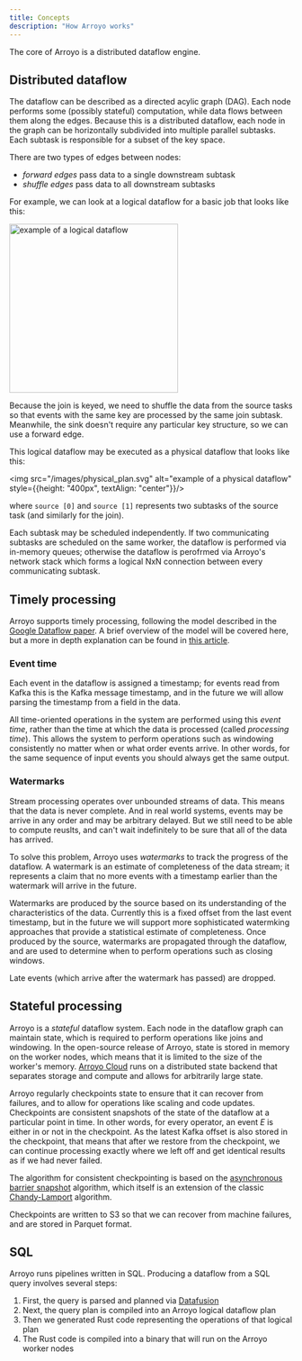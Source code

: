 ```yaml
---
title: Concepts
description: "How Arroyo works"
---
```


The core of Arroyo is a distributed dataflow engine.

## Distributed dataflow

The dataflow can be described as a directed acylic graph (DAG). Each node performs some (possibly stateful) computation,
while data flows between them along the edges. Because this is a distributed dataflow, each node in the graph can be
horizontally subdivided into multiple parallel subtasks. Each subtask is responsible for a subset of the key space.

There are two types of edges between nodes:

* _forward edges_ pass data to a single downstream subtask
* _shuffle edges_ pass data to all downstream subtasks

For example, we can look at a logical dataflow for a basic job that looks like this:

<img src="/images/dataflow.svg" alt="example of a logical dataflow" height="300"/>

Because the join is keyed, we need to shuffle the data from the source tasks so that events with the same key are
processed by the same join subtask. Meanwhile, the sink doesn't require any particular key structure, so we can use a
forward edge.

This logical dataflow may be executed as a physical dataflow that looks like this:

<img src="/images/physical_plan.svg" alt="example of a physical dataflow" style={{height: "400px", textAlign: "center"}}/>

where `source [0]` and `source [1]` represents two subtasks of the source task (and similarly for the join).

Each subtask may be scheduled independently. If two communicating subtasks are scheduled on the same worker, the
dataflow is performed via in-memory queues; otherwise the dataflow is perofrmed via Arroyo's network stack which forms
a logical NxN connection between every communicating subtask.

## Timely processing

Arroyo supports timely processing, following the model described in the
[Google Dataflow paper](https://research.google.com/pubs/pub43864.html). A brief overview of the model will be covered
here, but a more in depth explanation can be found in
[this article](https://www.oreilly.com/radar/the-world-beyond-batch-streaming-101/).

### Event time

Each event in the dataflow is assigned a timestamp; for events read from Kafka this is the Kafka message timestamp,
and in the future we will allow parsing the timestamp from a field in the data.

All time-oriented operations in the system are performed using this _event time_, rather than the time at which the data
is processed (called _processing time_). This allows the system to perform operations such as windowing consistently
no matter when or what order events arrive. In other words, for the same sequence of input events you should always get
the same output.

### Watermarks

Stream processing operates over unbounded streams of data. This means that the data is never complete. And in real world
systems, events may be arrive in any order and may be arbitrary delayed. But we still need to be able to compute reuslts,
and can't wait indefinitely to be sure that all of the data has arrived.

To solve this problem, Arroyo uses _watermarks_ to track the progress of the dataflow. A watermark is an estimate of
completeness of the data stream; it represents a claim that no more events with a timestamp earlier than the watermark
will arrive in the future.

Watermarks are produced by the source based on its understanding of the characteristics of the data. Currently this is
a fixed offset from the last event timestamp, but in the future we will support more sophisticated watermking approaches
that provide a statistical estimate of completeness. Once produced by the source, watermarks are propagated through the
dataflow, and are used to determine when to perform operations such as closing windows.

Late events (which arrive after the watermark has passed) are dropped.

## Stateful processing

Arroyo is a _stateful_ dataflow system. Each node in the dataflow graph can maintain state, which is required to perform
operations like joins and windowing. In the open-source release of Arroyo, state is stored in memory on the worker nodes,
which means that it is limited to the size of the worker's memory. [Arroyo Cloud](https://arroyo.dev) runs on a
distributed state backend that separates storage and compute and allows for arbitrarily large state.

Arroyo regularly checkpoints state to ensure that it can recover from failures, and to allow for operations like scaling
and code updates. Checkpoints are consistent snapshots of the state of the dataflow at a particular point in time. In
other words, for every operator, an event _E_ is either in or not in the checkpoint. As the latest Kafka offset is also
stored in the checkpoint, that means that after we restore from the checkpoint, we can continue processing exactly where
we left off and get identical results as if we had never failed.

The algorithm for consistent checkpointing is based on the
[asynchronous barrier snapshot](https://arxiv.org/abs/1506.08603) algorithm, which itself is an extension of the
classic [Chandy-Lamport](https://en.wikipedia.org/wiki/Chandy-Lamport_algorithm) algorithm.

Checkpoints are written to S3 so that we can recover from machine failures, and are stored in Parquet format.

## SQL

Arroyo runs pipelines written in SQL. Producing a dataflow from a SQL query involves several steps:

1. First, the query is parsed and planned via [Datafusion](https://github.com/apache/arrow-datafusion)
2. Next, the query plan is compiled into an Arroyo logical dataflow plan
3. Then we generated Rust code representing the operations of that logical plan
4. The Rust code is compiled into a binary that will run on the Arroyo worker nodes
